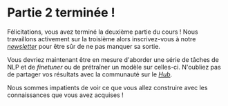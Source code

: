# Partie 2 terminée !

<CourseFloatingBanner
    chapter={8}
    classNames="absolute z-10 right-0 top-0"
/>

Félicitations, vous avez terminé la deuxième partie du cours ! Nous travaillons activement sur la troisième alors inscrivez-vous à notre [*newsletter*](https://huggingface.curated.co/) pour être sûr de ne pas manquer sa sortie.

Vous devriez maintenant être en mesure d'aborder une série de tâches de NLP et de *finetuner* ou de prétraîner un modèle sur celles-ci. N'oubliez pas de partager vos résultats avec la communauté sur le [*Hub*](https://huggingface.co/models).

Nous sommes impatients de voir ce que vous allez construire avec les connaissances que vous avez acquises !
